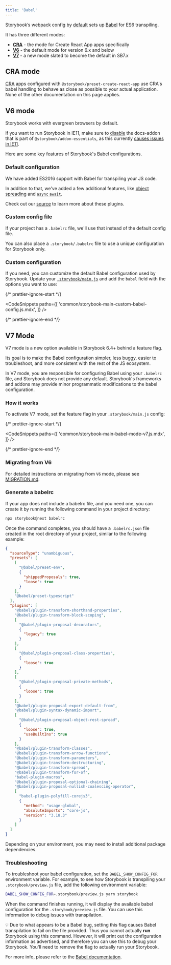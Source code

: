 ```yaml
---
title: 'Babel'
---
```


Storybook’s webpack config by [default](#default-configuration) sets up [Babel](https://babeljs.io/) for ES6 transpiling.

It has three different modes:

- [**CRA**](#cra-mode) - the mode for Create React App apps specifically
- [**V6**](#v6-mode) - the default mode for version 6.x and below
- [**V7**](#v7-mode) - a new mode slated to become the default in SB7.x

## CRA mode

[CRA](https://create-react-app.dev/) apps configured with `@storybook/preset-create-react-app` use CRA's babel handling to behave as close as possible to your actual application. None of the other documentation on this page applies.

## V6 mode

Storybook works with evergreen browsers by default.

If you want to run Storybook in IE11, make sure to [disable](../essentials/introduction.mdx#disabling-addons) the docs-addon that is part of `@storybook/addon-essentials`, as this currently [causes issues in IE11](https://github.com/storybookjs/storybook/issues/8884).

Here are some key features of Storybook's Babel configurations.

### Default configuration

We have added ES2016 support with Babel for transpiling your JS code.

In addition to that, we've added a few additional features, like [object spreading](https://developer.mozilla.org/en-US/docs/Web/JavaScript/Reference/Operators/Spread_syntax) and [`async` `await`](https://developer.mozilla.org/en-US/docs/Web/JavaScript/Reference/Statements/async_function).

Check out our [source](https://github.com/storybookjs/storybook/blob/next/lib/core-common/src/utils/babel.ts) to learn more about these plugins.

### Custom config file

If your project has a `.babelrc` file, we'll use that instead of the default config file.

You can also place a `.storybook/.babelrc` file to use a unique configuration for Storybook only.

### Custom configuration

If you need, you can customize the default Babel configuration used by Storybook. Update your [`.storybook/main.js`](./overview.mdx#configure-your-storybook-project) and add the `babel` field with the options you want to use:

{/* prettier-ignore-start */}

<CodeSnippets
  paths={[
    'common/storybook-main-custom-babel-config.js.mdx',
  ]}
/>

{/* prettier-ignore-end */}

## V7 Mode

V7 mode is a new option available in Storybook 6.4+ behind a feature flag.

Its goal is to make the Babel configuration simpler, less buggy, easier to troubleshoot, and more consistent with the rest of the JS ecosystem.

In V7 mode, you are responsible for configuring Babel using your `.babelrc` file, and Storybook does not provide any default. Storybook's frameworks and addons may provide minor programmatic modifications to the babel configuration.

### How it works

To activate V7 mode, set the feature flag in your `.storybook/main.js` config:

{/* prettier-ignore-start */}

<CodeSnippets
  paths={[
    'common/storybook-main-babel-mode-v7.js.mdx',
  ]}
/>

{/* prettier-ignore-end */}

### Migrating from V6

For detailed instructions on migrating from `V6` mode, please see [MIGRATION.md](https://github.com/storybookjs/storybook/blob/next/MIGRATION.md#babel-mode-v7).

### Generate a babelrc

If your app does not include a babelrc file, and you need one, you can create it by running the following command in your project directory:

```sh
npx storybook@next babelrc
```

Once the command completes, you should have a `.babelrc.json` file created in the root directory of your project, similar to the following example:

```json
{
  "sourceType": "unambiguous",
  "presets": [
    [
      "@babel/preset-env",
      {
        "shippedProposals": true,
        "loose": true
      }
    ],
    "@babel/preset-typescript"
  ],
  "plugins": [
    "@babel/plugin-transform-shorthand-properties",
    "@babel/plugin-transform-block-scoping",
    [
      "@babel/plugin-proposal-decorators",
      {
        "legacy": true
      }
    ],
    [
      "@babel/plugin-proposal-class-properties",
      {
        "loose": true
      }
    ],
    [
      "@babel/plugin-proposal-private-methods",
      {
        "loose": true
      }
    ],
    "@babel/plugin-proposal-export-default-from",
    "@babel/plugin-syntax-dynamic-import",
    [
      "@babel/plugin-proposal-object-rest-spread",
      {
        "loose": true,
        "useBuiltIns": true
      }
    ],
    "@babel/plugin-transform-classes",
    "@babel/plugin-transform-arrow-functions",
    "@babel/plugin-transform-parameters",
    "@babel/plugin-transform-destructuring",
    "@babel/plugin-transform-spread",
    "@babel/plugin-transform-for-of",
    "babel-plugin-macros",
    "@babel/plugin-proposal-optional-chaining",
    "@babel/plugin-proposal-nullish-coalescing-operator",
    [
      "babel-plugin-polyfill-corejs3",
      {
        "method": "usage-global",
        "absoluteImports": "core-js",
        "version": "3.18.3"
      }
    ]
  ]
}
```

Depending on your environment, you may need to install additional package dependencies.

### Troubleshooting

To troubleshoot your babel configuration, set the `BABEL_SHOW_CONFIG_FOR` environment variable. For example, to see how Storybook is transpiling your `.storybook/preview.js` file, add the following environment variable:

```sh
BABEL_SHOW_CONFIG_FOR=.storybook/preview.js yarn storybook
```

When the command finishes running, it will display the available babel configuration for the `.storybook/preview.js` file. You can use this information to debug issues with transpilation.

<div class="aside">
💡 Due to what appears to be a Babel bug, setting this flag causes Babel transpilation to fail on the file provided. Thus you cannot actually <strong>run</strong> Storybook using this command. However, it will print out the configuration information as advertised, and therefore you can use this to debug your Storybook. You'll need to remove the flag to actually run your Storybook.
</div>

For more info, please refer to the [Babel documentation](https://babeljs.io/docs/en/configuration#print-effective-configs).